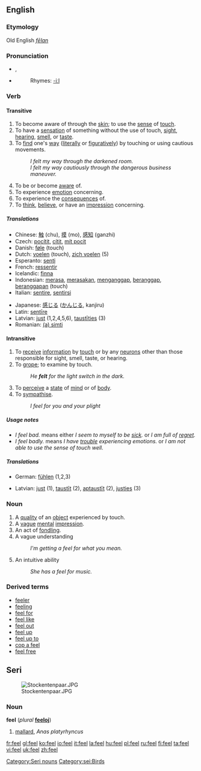 ==English==

{{rank|hour|air|reason|369|feel|behind|sn|really}}

===Etymology===
Old English ''[[fēlan]]''

===Pronunciation===
* {{IPA|/fiːl/}}, {{SAMPA|/fi:l/}}
*{{audio|en-us-feel.ogg|Audio (US)}}
*:Rhymes: [[Rhymes:English:-iːl|-iːl]]

===Verb===
{{en-verb|feels|feeling|felt}}

====Transitive====
# To become aware of through the [[skin]]; to use the [[sense]] of [[touch]].
# To have a [[sensation]] of something without the use of touch, [[sight]], [[hearing]], [[smell]], or [[taste]].
# To [[find]] one's [[way]] ([[literally]] or [[figuratively]]) by touching or using cautious movements.
#: ''I felt my way through the darkened room.''
#: ''I felt my way cautiously through the dangerous business maneuver.''
# To be or become [[aware]] of.
# To experience [[emotion]] concerning.
# To experience the [[consequence]]s of.
# To [[think]], [[believe]], or have an [[impression]] concerning.

=====Translations=====
{{top}}
*Chinese: [[触]] (chu), [[摸]] (mo), [[感知]] (ganzhi)
*Czech: [[pocítit]], [[cítit]], [[mít pocit]]
*Danish: [[føle]] (touch)
*Dutch: [[voelen]] (touch), [[zich voelen]] (5)
*Esperanto: [[senti]]
*French: [[ressentir]]
*Icelandic: [[finna]]
*Indonesian: [[rasa|merasa]], [[rasa|merasakan]], [[anggap|menganggap]], [[anggap|beranggap]], [[anggap|beranggapan]] (touch)
*Italian: [[sentire]], [[sentirsi]]
{{mid}}
*Japanese: [[感じる]] ([[かんじる]], kanjiru)
*Latin: [[sentire|sentīre]]
*Latvian: [[just]] (1,2,4,5,6), [[taustīties]] (3)
*Romanian: [[(a) simti]]
{{bottom}}

====Intransitive====
# To [[receive]] [[information]] by [[touch]] or by any [[neuron]]s other than those responsible for sight, smell, taste, or hearing.
# To [[grope]]; to examine by touch.
#:''He '''felt''' for the light switch in the dark.''
# To [[perceive]] a [[state]] of [[mind]] or of [[body]].
# To [[sympathise]].
#:''I feel for you and your plight''

=====Usage notes=====
* ''I feel bad.'' means either ''I seem to myself to be [[sick]].'' or ''I am full of [[regret]].''
* ''I feel badly.'' means ''I have [[trouble]] experiencing emotions.'' or ''I am not able to use the sense of touch well.''

=====Translations=====
{{rfc-trans}}
{{top}}
*German: [[fühlen]] (1,2,3)
{{mid}}
*Latvian: [[just]] (1), [[taustīt]] (2), [[aptaustīt]] (2), [[justies]] (3)
{{bottom}}

===Noun===
{{en-noun}}

# A [[quality]] of an [[object]] experienced by touch.
# A [[vague]] [[mental]] [[impression]].
# An act of [[fondle|fondling]].
# A vague understanding
#: ''I'm getting a feel for what you mean.''
# An intuitive ability
#: ''She has a feel for music.''

===Derived terms===
*[[feeler]]
*[[feeling]]
*[[feel for]]
*[[feel like]]
*[[feel out]]
*[[feel up]]
*[[feel up to]]
*[[cop a feel]]
*[[feel free]]

==Seri==
[[Image:Stockentenpaar.JPG|thumb|right]]
===Noun===
'''feel''' (''plural'' '''[[feeloj]]''')

# [[mallard]], ''Anas platyrhyncus''
[[Category:Seri nouns]]
[[Category:sei:Birds]]

[[fr:feel]]
[[gl:feel]]
[[ko:feel]]
[[io:feel]]
[[it:feel]]
[[la:feel]]
[[hu:feel]]
[[pl:feel]]
[[ru:feel]]
[[fi:feel]]
[[ta:feel]]
[[vi:feel]]
[[uk:feel]]
[[zh:feel]]